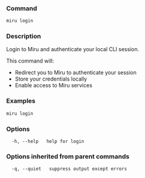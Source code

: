 ### Command

```bash
miru login
```

### Description

Login to Miru and authenticate your local CLI session.
		
This command will:
- Redirect you to Miru to authenticate your session
- Store your credentials locally
- Enable access to Miru services


### Examples

```bash Login
miru login
```
### Options

```
  -h, --help   help for login
```

### Options inherited from parent commands

```
  -q, --quiet   suppress output except errors
```

